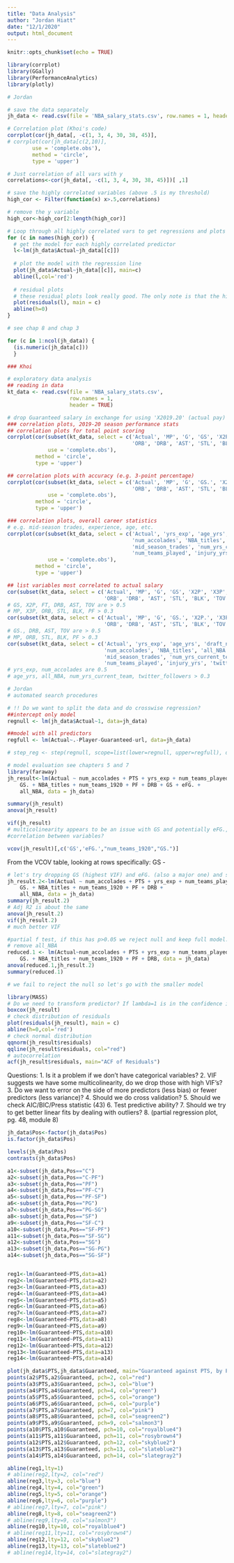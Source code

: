 ```yaml
---
title: "Data Analysis"
author: "Jordan Hiatt"
date: "12/1/2020"
output: html_document
---
```


```r
knitr::opts_chunk$set(echo = TRUE)
```

```r
library(corrplot)
library(GGally)
library(PerformanceAnalytics)
library(plotly)
```


```r
# Jordan

# save the data separately
jh_data <- read.csv(file = 'NBA_salary_stats.csv', row.names = 1, header = TRUE)

# Correlation plot (Khoi's code)
corrplot(cor(jh_data[, -c(1, 3, 4, 30, 38, 45)],
# corrplot(cor(jh_data[c(2,10)],
        use = 'complete.obs'),
        method = 'circle',
        type = 'upper')

# Just correlation of all vars with y
correlations<-cor(jh_data[, -c(1, 3, 4, 30, 38, 45)])[ ,1]

# save the highly correlated variables (above .5 is my threshold)
high_cor <- Filter(function(x) x>.5,correlations)

# remove the y variable
high_cor<-high_cor[2:length(high_cor)]

# Loop through all highly correlated vars to get regressions and plots
for (c in names(high_cor)) {
  # get the model for each highly correlated predictor
  l<-lm(jh_data$Actual~jh_data[[c]])
  
  # plot the model with the regression line
  plot(jh_data$Actual~jh_data[[c]], main=c)
  abline(l,col='red')
  
  # residual plots
  # these residual plots look really good. The only note is that the higher end errors are a little bigger making the center above the clear mass of residuals in most plots.
  plot(residuals(l), main = c)
  abline(h=0)
}

# see chap 8 and chap 3
```

```r
for (c in 1:ncol(jh_data)) {
  (is.numeric(jh_data[c]))
  }
```

```r
### Khoi

# exploratory data analysis
## reading in data
kt_data <- read.csv(file = 'NBA_salary_stats.csv', 
                    row.names = 1, 
                    header = TRUE)

# drop Guaranteed salary in exchange for using 'X2019.20' (actual pay) when predictingsalary (index = 3rd column)
### correlation plots, 2019-20 season performance stats
## correlation plots for total point scoring
corrplot(cor(subset(kt_data, select = c('Actual', 'MP', 'G', 'GS', 'X2P', 'X3P', 'FT', 
                                        'ORB', 'DRB', 'AST', 'STL', 'BLK', 'TOV', 'PF')),
             use = 'complete.obs'),
         method = 'circle',
         type = 'upper')

## correlation plots with accuracy (e.g. 3-point percentage)
corrplot(cor(subset(kt_data, select = c('Actual', 'MP', 'G', 'GS.', 'X2P.', 'X3P.', 'FT.', 
                                        'ORB', 'DRB', 'AST', 'STL', 'BLK', 'TOV', 'PF')),
             use = 'complete.obs'),
         method = 'circle',
         type = 'upper')

### correlation plots, overall career statistics
# e.g. mid-season trades, experience, age, etc.
corrplot(cor(subset(kt_data, select = c('Actual', 'yrs_exp', 'age_yrs', 'draft_num', 
                                        'num_accolades', 'NBA_titles', 'all_NBA', 'num_teams_1920', 
                                        'mid_season_trades', 'num_yrs_current_team', 
                                        'num_teams_played', 'injury_yrs', 'twitter_followers')), 
             use = 'complete.obs'),
         method = 'circle',
         type = 'upper')

## list variables most correlated to actual salary
cor(subset(kt_data, select = c('Actual', 'MP', 'G', 'GS', 'X2P', 'X3P', 'FT', 
                               'ORB', 'DRB', 'AST', 'STL', 'BLK', 'TOV', 'PF')))[,1]
# GS, X2P, FT, DRB, AST, TOV are > 0.5
# MP, X3P, ORB, STL, BLK, PF > 0.3
cor(subset(kt_data, select = c('Actual', 'MP', 'G', 'GS.', 'X2P.', 'X3P.', 'FT.', 
                               'ORB', 'DRB', 'AST', 'STL', 'BLK', 'TOV', 'PF')))[,1]
# GS., DRB, AST, TOV are > 0.5
# MP, ORB, STL, BLK, PF > 0.3
cor(subset(kt_data, select = c('Actual', 'yrs_exp', 'age_yrs', 'draft_num', 
                               'num_accolades', 'NBA_titles', 'all_NBA', 'num_teams_1920', 
                               'mid_season_trades', 'num_yrs_current_team', 
                               'num_teams_played', 'injury_yrs', 'twitter_followers')))[,1]
# yrs_exp, num_accolades are 0.5
# age_yrs, all_NBA, num_yrs_current_team, twitter_followers > 0.3
```

```r
# Jordan
# automated search procedures

# !! Do we want to split the data and do crosswise regression?
##intercept only model
regnull <- lm(jh_data$Actual~1, data=jh_data)

##model with all predictors
regfull <- lm(Actual~.-Player-Guaranteed-url, data=jh_data)

# step_reg <- step(regnull, scope=list(lower=regnull, upper=regfull), direction="both")
```

```r
# model evaluation see chapters 5 and 7
library(faraway)
jh_result<-lm(Actual ~ num_accolades + PTS + yrs_exp + num_teams_played + 
    GS. + NBA_titles + num_teams_1920 + PF + DRB + GS + eFG. + 
    all_NBA, data = jh_data)

summary(jh_result)
anova(jh_result)

vif(jh_result)
# multicolinearity appears to be an issue with GS and potentially eFG., num_teams_1920, and GS.
#correlation between variables?

vcov(jh_result)[,c('GS','eFG.',"num_teams_1920","GS.")]
```
From the VCOV table, looking at rows specifically:
GS - 
```r
# let's try dropping GS (highest VIF) and eFG. (also a major one) and see how things change
jh_result.2<-lm(Actual ~ num_accolades + PTS + yrs_exp + num_teams_played + 
    GS. + NBA_titles + num_teams_1920 + PF + DRB + 
    all_NBA, data = jh_data)
summary(jh_result.2)
# Adj R2 is about the same
anova(jh_result.2)
vif(jh_result.2)
# much better VIF
```

```r
#partial f test, if this has p>0.05 we reject null and keep full model.
# remove all_NBA
reduced.1 <- lm(Actual~num_accolades + PTS + yrs_exp + num_teams_played + 
    GS. + NBA_titles + num_teams_1920 + PF + DRB, data = jh_data)
anova(reduced.1,jh_result.2) 
summary(reduced.1)

# we fail to reject the null so let's go with the smaller model

```


```r
library(MASS)
# Do we need to transform predictor? If lambda=1 is in the confidence interval we do not need a transformation, if 0 is in CI then us ln(y), otherwise use y^lambda (see pg 17 in notes)
boxcox(jh_result)
# check distribution of residuals
plot(residuals(jh_result), main = c)
abline(h=0,col='red')
# check normal distribution
qqnorm(jh_result$residuals)
qqline(jh_result$residuals, col="red")
# autocorrelation
acf(jh_result$residuals, main="ACF of Residuals")
```

Questions:
1. Is it a problem if we don't have categorical variables?
2. VIF suggests we have some multicolinearity, do we drop those with high VIF's?
3. Do we want to error on the side of more predictors (less bias) or fewer predictors (less variance)?
4. Should we do cross validation?
5. Should we check AIC/BIC/Press statistic (43)
6. Test predictive ability?
7. Should we try to get better linear fits by dealing with outliers?
8. (partial regression plot, pg. 48, module 8)


```r
jh_data$Pos<-factor(jh_data$Pos)
is.factor(jh_data$Pos)

levels(jh_data$Pos)
contrasts(jh_data$Pos)

a1<-subset(jh_data,Pos=="C")
a2<-subset(jh_data,Pos=="C-PF")
a3<-subset(jh_data,Pos=="PF")
a4<-subset(jh_data,Pos=="PF-C")
a5<-subset(jh_data,Pos=="PF-SF")
a6<-subset(jh_data,Pos=="PG")
a7<-subset(jh_data,Pos=="PG-SG")
a8<-subset(jh_data,Pos=="SF")
a9<-subset(jh_data,Pos=="SF-C")
a10<-subset(jh_data,Pos=="SF-PF")
a11<-subset(jh_data,Pos=="SF-SG")
a12<-subset(jh_data,Pos=="SG")
a13<-subset(jh_data,Pos=="SG-PG")
a14<-subset(jh_data,Pos=="SG-SF")


reg1<-lm(Guaranteed~PTS,data=a1)
reg2<-lm(Guaranteed~PTS,data=a2)
reg3<-lm(Guaranteed~PTS,data=a3)
reg4<-lm(Guaranteed~PTS,data=a4)
reg5<-lm(Guaranteed~PTS,data=a5)
reg6<-lm(Guaranteed~PTS,data=a6)
reg7<-lm(Guaranteed~PTS,data=a7)
reg8<-lm(Guaranteed~PTS,data=a8)
reg9<-lm(Guaranteed~PTS,data=a9)
reg10<-lm(Guaranteed~PTS,data=a10)
reg11<-lm(Guaranteed~PTS,data=a11)
reg12<-lm(Guaranteed~PTS,data=a12)
reg13<-lm(Guaranteed~PTS,data=a13)
reg14<-lm(Guaranteed~PTS,data=a14)

plot(jh_data$PTS,jh_data$Guaranteed, main="Guaranteed against PTS, by Pos")
points(a2$PTS,a2$Guaranteed, pch=2, col="red")
points(a3$PTS,a3$Guaranteed, pch=3, col="blue")
points(a4$PTS,a4$Guaranteed, pch=4, col="green")
points(a5$PTS,a5$Guaranteed, pch=5, col="orange")
points(a6$PTS,a6$Guaranteed, pch=6, col="purple")
points(a7$PTS,a7$Guaranteed, pch=7, col="pink")
points(a8$PTS,a8$Guaranteed, pch=8, col="seagreen2")
points(a9$PTS,a9$Guaranteed, pch=9, col="salmon3")
points(a10$PTS,a10$Guaranteed, pch=10, col="royalblue4")
points(a11$PTS,a11$Guaranteed, pch=11, col="rosybrown4")
points(a12$PTS,a12$Guaranteed, pch=12, col="skyblue2")
points(a13$PTS,a13$Guaranteed, pch=13, col="slateblue2")
points(a14$PTS,a14$Guaranteed, pch=14, col="slategray2")

abline(reg1,lty=1)
# abline(reg2,lty=2, col="red")
abline(reg3,lty=3, col="blue")
abline(reg4,lty=4, col="green")
abline(reg5,lty=5, col="orange")
abline(reg6,lty=6, col="purple")
# abline(reg7,lty=7, col="pink")
abline(reg8,lty=8, col="seagreen2")
# abline(reg9,lty=9, col="salmon3")
abline(reg10,lty=10, col="royalblue4")
# abline(reg11,lty=11, col="rosybrown4")
abline(reg12,lty=12, col="skyblue2")
abline(reg13,lty=13, col="slateblue2")
# abline(reg14,lty=14, col="slategray2")
```

